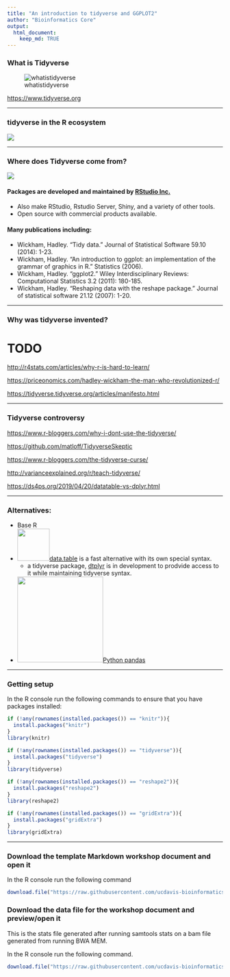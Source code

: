```yaml
---
title: "An introduction to tidyverse and GGPLOT2"
author: "Bioinformatics Core"
output: 
  html_document:
    keep_md: TRUE
---
```



### What is Tidyverse

![whatistidyverse](./Intro_to_tidyverse_and_ggplot2_images/whatistidyverse.png)

<https://www.tidyverse.org>

***

### tidyverse in the R ecosystem

![](./Intro_to_tidyverse_and_ggplot2_images/tidyverse_place.png)

***

### Where does Tidyverse come from?

![](./Intro_to_tidyverse_and_ggplot2_images/RSTUDIO.png)

#### Packages are developed and maintained by [RStudio Inc.](https://rstudio.com/) 
* Also make RStudio, Rstudio Server, Shiny, and a variety of other tools.
* Open source with commercial products available. 

#### Many publications including:
* Wickham, Hadley. "Tidy data." Journal of Statistical Software 59.10 (2014): 1-23.
* Wickham, Hadley. "An introduction to ggplot: an implementation of the grammar of graphics in R." Statistics (2006).
* Wickham, Hadley. "ggplot2." Wiley Interdisciplinary Reviews: Computational Statistics 3.2 (2011): 180-185. 
* Wickham, Hadley. "Reshaping data with the reshape package." Journal of statistical software 21.12 (2007): 1-20.

***

### Why was tidyverse invented?
# TODO

<http://r4stats.com/articles/why-r-is-hard-to-learn/>

<https://priceonomics.com/hadley-wickham-the-man-who-revolutionized-r/>

<https://tidyverse.tidyverse.org/articles/manifesto.html>

***

### Tidyverse controversy

<https://www.r-bloggers.com/why-i-dont-use-the-tidyverse/>

<https://github.com/matloff/TidyverseSkeptic>

<https://www.r-bloggers.com/the-tidyverse-curse/>

<http://varianceexplained.org/r/teach-tidyverse/>

<https://ds4ps.org/2019/04/20/datatable-vs-dplyr.html>

*** 

### Alternatives:

* Base R
* ![](./Intro_to_tidyverse_and_ggplot2_images/data.table.png){width=75px}[data.table](https://github.com/Rdatatable/data.table/wiki) is a fast alternative with its own special syntax.
  * a tidyverse package, [dtplyr](https://github.com/tidyverse/dtplyr) is in development to prodvide access to it while maintaining tidyverse syntax.
* ![](./Intro_to_tidyverse_and_ggplot2_images/pandas_logo.png){width=200px}[Python pandas](https://pandas.pydata.org/) 



***

### Getting setup

In the R console run the following commands to ensure that you have packages installed:

```r
if (!any(rownames(installed.packages()) == "knitr")){
  install.packages("knitr")
}
library(knitr)

if (!any(rownames(installed.packages()) == "tidyverse")){
  install.packages("tidyverse")
}
library(tidyverse)

if (!any(rownames(installed.packages()) == "reshape2")){
  install.packages("reshape2")
}
library(reshape2)

if (!any(rownames(installed.packages()) == "gridExtra")){
  install.packages("gridExtra")
}
library(gridExtra)
```

***

### Download the template Markdown workshop document and open it

In the R console run the following command
```r
download.file("https://raw.githubusercontent.com/ucdavis-bioinformatics-training/2019-Winter-Bioinformatics_Command_Line_and_R_Prerequisites_Workshop/master/intro2R/Intro_to_tidyverse_and_ggplot2.Rmd", "Intro_to_tidyverse_and_ggplot2.Rmd")
```



### Download the data file for the workshop document and preview/open it

This is the stats file generated after running samtools stats on a bam file generated from running BWA MEM.

In the R console run the following command.
```r
download.file("https://raw.githubusercontent.com/ucdavis-bioinformatics-training/2019-Winter-Bioinformatics_Command_Line_and_R_Prerequisites_Workshop/master/intro2R/Data_in_R_files/bwa_mem_Stats.log", "bwa_mem_Stats.log")
```


